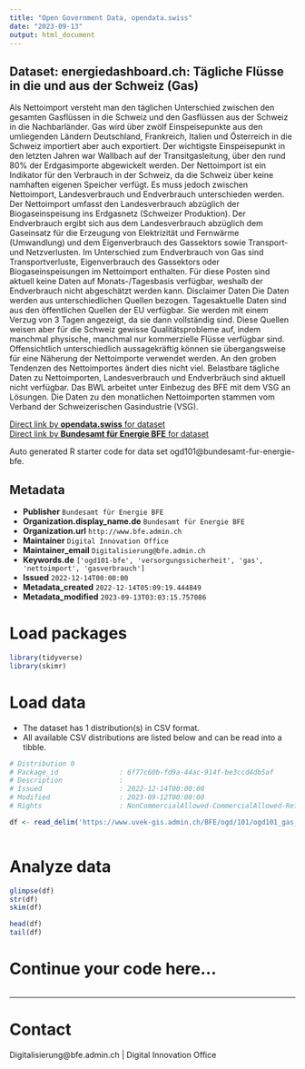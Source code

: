 ```yaml
---
title: "Open Government Data, opendata.swiss"
date: "2023-09-13"
output: html_document
---
```


## Dataset: energiedashboard.ch: Tägliche Flüsse in die und aus der Schweiz (Gas)

Als Nettoimport versteht man den täglichen Unterschied zwischen den gesamten Gasflüssen in die Schweiz und den Gasflüssen aus der Schweiz in die Nachbarländer. Gas wird über zwölf Einspeisepunkte aus den umliegenden Ländern Deutschland, Frankreich, Italien und Österreich in die Schweiz importiert aber auch exportiert. Der wichtigste Einspeisepunkt in den letzten Jahren war Wallbach auf der Transitgasleitung, über den rund 80% der Erdgasimporte abgewickelt werden. Der Nettoimport ist ein Indikator für den Verbrauch in der Schweiz, da die Schweiz über keine namhaften eigenen Speicher verfügt. Es muss jedoch zwischen Nettoimport, Landesverbrauch und Endverbrauch unterschieden werden. Der Nettoimport umfasst den Landesverbrauch abzüglich der Biogaseinspeisung ins Erdgasnetz (Schweizer Produktion). Der Endverbrauch ergibt sich aus dem Landesverbrauch abzüglich dem Gaseinsatz für die Erzeugung von Elektrizität und Fernwärme (Umwandlung) und dem Eigenverbrauch des Gassektors sowie Transport- und Netzverlusten. Im Unterschied zum Endverbrauch von Gas sind Transportverluste, Eigenverbrauch des Gassektors oder Biogaseinspeisungen im Nettoimport enthalten. Für diese Posten sind aktuell keine Daten auf Monats-/Tagesbasis verfügbar, weshalb der Endverbrauch nicht abgeschätzt werden kann. Disclaimer Daten Die Daten werden aus unterschiedlichen Quellen bezogen. Tagesaktuelle Daten sind aus den öffentlichen Quellen der EU verfügbar. Sie werden mit einem Verzug von 3 Tagen angezeigt, da sie dann vollständig sind. Diese Quellen weisen aber für die Schweiz gewisse Qualitätsprobleme auf, indem manchmal physische, manchmal nur kommerzielle Flüsse verfügbar sind. Offensichtlich unterschiedlich aussagekräftig können sie übergangsweise für eine Näherung der Nettoimporte verwendet werden. An den groben Tendenzen des Nettoimportes ändert dies nicht viel. Belastbare tägliche Daten zu Nettoimporten, Landesverbrauch und Endverbräuch sind aktuell nicht verfügbar. Das BWL arbeitet unter Einbezug des BFE mit dem VSG an Lösungen. Die Daten zu den monatlichen Nettoimporten stammen vom Verband der Schweizerischen Gasindustrie (VSG).

[Direct link by **opendata.swiss** for dataset](https://opendata.swiss/de/dataset/energiedashboard-ch-tagliche-flusse-in-die-und-aus-der-schweiz-gas)<br>
[Direct link by **Bundesamt für Energie BFE** for dataset](https://energiedashboard.ch)

Auto generated R starter code for data set ogd101@bundesamt-fur-energie-bfe.

## Metadata

- **Publisher** `Bundesamt für Energie BFE`
- **Organization.display_name.de** `Bundesamt für Energie BFE`
- **Organization.url** `http://www.bfe.admin.ch`
- **Maintainer** `Digital Innovation Office`
- **Maintainer_email** `Digitalisierung@bfe.admin.ch`
- **Keywords.de** `['ogd101-bfe', 'versorgungssicherheit', 'gas', 'nettoimport', 'gasverbrauch']`
- **Issued** `2022-12-14T00:00:00`
- **Metadata_created** `2022-12-14T05:09:19.444849`
- **Metadata_modified** `2023-09-13T03:03:15.757086`


# Load packages

```r

library(tidyverse)
library(skimr)

```

# Load data

-   The dataset has 1 distribution(s) in CSV format.
-   All available CSV distributions are listed below and can be read into a tibble.

```r

# Distribution 0
# Package_id               : 6f77c60b-fd9a-44ac-914f-be3ccd4db5af
# Description              : 
# Issued                   : 2022-12-14T00:00:00
# Modified                 : 2023-09-12T00:00:00
# Rights                   : NonCommercialAllowed-CommercialAllowed-ReferenceRequired

df <- read_delim('https://www.uvek-gis.admin.ch/BFE/ogd/101/ogd101_gas_import_export.csv')



```

# Analyze data

```r

glimpse(df)
str(df)
skim(df)

head(df)
tail(df)

```

# Continue your code here...

```r

```

------------------------------------------------------------------------

# Contact

Digitalisierung@bfe.admin.ch | Digital Innovation Office
